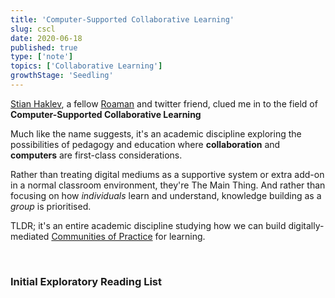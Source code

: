 ```yaml
---
title: 'Computer-Supported Collaborative Learning'
slug: cscl
date: 2020-06-18
published: true
type: ['note']
topics: ['Collaborative Learning']
growthStage: 'Seedling'
---
```


<p><a href="http://reganmian.net/blog/">Stian Haklev</a>, a fellow <a noTip href="/roam-garden">Roaman</a> and twitter friend, clued me in to the field of <b>Computer-Supported Collaborative Learning</b></p>

Much like the name suggests, it's an academic discipline exploring the possibilities of pedagogy and education where **collaboration** and **computers** are first-class considerations.

Rather than treating digital mediums as a supportive system or extra add-on in a normal classroom environment, they're The Main Thing. And rather than focusing on how _individuals_ learn and understand, knowledge building as a _group_ is prioritised.

TLDR; it's an entire academic discipline studying how we can build digitally-mediated <a href="http://edutechwiki.unige.ch/en/Community_of_practice">Communities of Practice</a> for learning.

<br />

<h3 style={{textAlign: 'center', marginBottom: '1em'}}>Initial Exploratory Reading List</h3>

<div style={{display: 'flex', flexWrap: 'wrap', justifyContent: 'center', flexDirection: 'row'}}>

<LinkCard title="Contributions to a Theoretical Framework for CSCL" author="Gerry Stahl" link="http://citeseerx.ist.psu.edu/viewdoc/download?doi=10.1.1.16.7179&rep=rep1&type=pdf" />

<LinkCard title="Technology Affordances for Intersubjective Learning: A Thematic Agenda for CSCL" author="Daniel D. Suthers" link="http://citeseerx.ist.psu.edu/viewdoc/download?doi=10.1.1.110.7981&rep=rep1&type=pdf" />

<LinkCard title="Knowledge Building: Theory, Pedagogy, and Technology" author="Marlene Scardamalia and Carl Bereiter" link="https://www.ikit.org/fulltext/2006_KBTheory.pdf" />

<LinkCard title="Jean Lave, Etienne Wenger and communities of practice" author="Infed.org" link="https://infed.org/mobi/jean-lave-etienne-wenger-and-communities-of-practice/" />

</div>